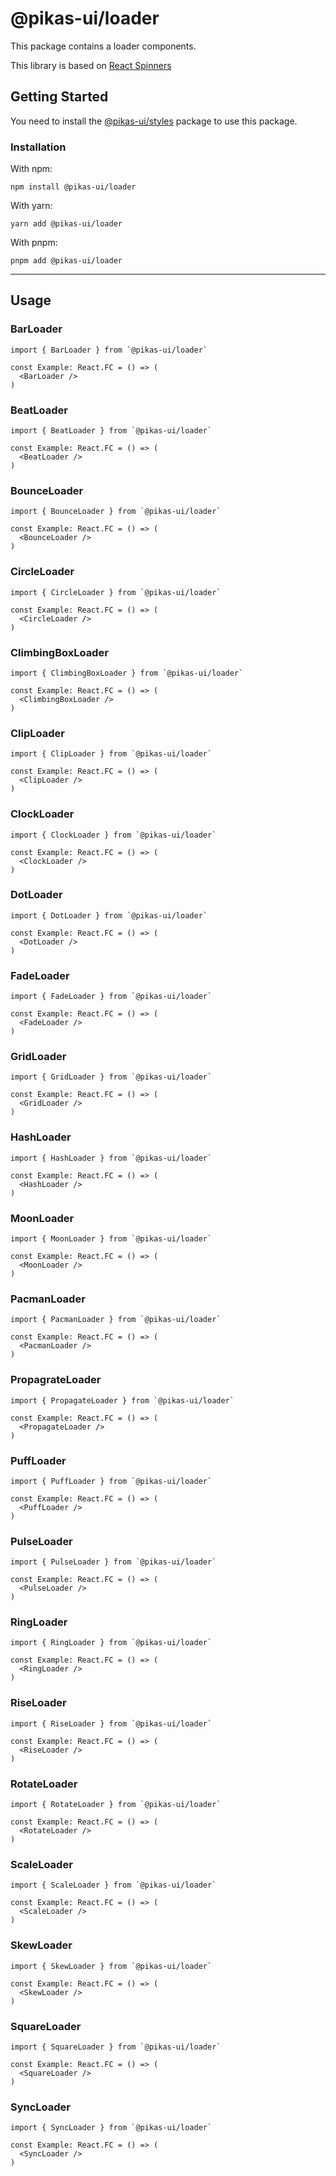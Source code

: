 

<NextSeo title="Loader" />

# @pikas-ui/loader

This package contains a loader components.

This library is based on [React Spinners](https://www.davidhu.io/react-spinners/)

## Getting Started

You need to install the <a href={stylesLink}>@pikas-ui/styles</a> package to use this package.

### Installation

With npm:

```
npm install @pikas-ui/loader
```

With yarn:

```
yarn add @pikas-ui/loader
```

With pnpm:

```
pnpm add @pikas-ui/loader
```

---

## Usage

### BarLoader

```tsx
import { BarLoader } from `@pikas-ui/loader`

const Example: React.FC = () => (
  <BarLoader />
)
```

### BeatLoader

```tsx
import { BeatLoader } from `@pikas-ui/loader`

const Example: React.FC = () => (
  <BeatLoader />
)
```

### BounceLoader

```tsx
import { BounceLoader } from `@pikas-ui/loader`

const Example: React.FC = () => (
  <BounceLoader />
)
```

### CircleLoader

```tsx
import { CircleLoader } from `@pikas-ui/loader`

const Example: React.FC = () => (
  <CircleLoader />
)
```

### ClimbingBoxLoader

```tsx
import { ClimbingBoxLoader } from `@pikas-ui/loader`

const Example: React.FC = () => (
  <ClimbingBoxLoader />
)
```

### ClipLoader

```tsx
import { ClipLoader } from `@pikas-ui/loader`

const Example: React.FC = () => (
  <ClipLoader />
)
```

### ClockLoader

```tsx
import { ClockLoader } from `@pikas-ui/loader`

const Example: React.FC = () => (
  <ClockLoader />
)
```

### DotLoader

```tsx
import { DotLoader } from `@pikas-ui/loader`

const Example: React.FC = () => (
  <DotLoader />
)
```

### FadeLoader

```tsx
import { FadeLoader } from `@pikas-ui/loader`

const Example: React.FC = () => (
  <FadeLoader />
)
```

### GridLoader

```tsx
import { GridLoader } from `@pikas-ui/loader`

const Example: React.FC = () => (
  <GridLoader />
)
```

### HashLoader

```tsx
import { HashLoader } from `@pikas-ui/loader`

const Example: React.FC = () => (
  <HashLoader />
)
```

### MoonLoader

```tsx
import { MoonLoader } from `@pikas-ui/loader`

const Example: React.FC = () => (
  <MoonLoader />
)
```

### PacmanLoader

```tsx
import { PacmanLoader } from `@pikas-ui/loader`

const Example: React.FC = () => (
  <PacmanLoader />
)
```

### PropagrateLoader

```tsx
import { PropagateLoader } from `@pikas-ui/loader`

const Example: React.FC = () => (
  <PropagateLoader />
)
```

### PuffLoader

```tsx
import { PuffLoader } from `@pikas-ui/loader`

const Example: React.FC = () => (
  <PuffLoader />
)
```

### PulseLoader

```tsx
import { PulseLoader } from `@pikas-ui/loader`

const Example: React.FC = () => (
  <PulseLoader />
)
```

### RingLoader

```tsx
import { RingLoader } from `@pikas-ui/loader`

const Example: React.FC = () => (
  <RingLoader />
)
```

### RiseLoader

```tsx
import { RiseLoader } from `@pikas-ui/loader`

const Example: React.FC = () => (
  <RiseLoader />
)
```

### RotateLoader

```tsx
import { RotateLoader } from `@pikas-ui/loader`

const Example: React.FC = () => (
  <RotateLoader />
)
```

### ScaleLoader

```tsx
import { ScaleLoader } from `@pikas-ui/loader`

const Example: React.FC = () => (
  <ScaleLoader />
)
```

### SkewLoader

```tsx
import { SkewLoader } from `@pikas-ui/loader`

const Example: React.FC = () => (
  <SkewLoader />
)
```

### SquareLoader

```tsx
import { SquareLoader } from `@pikas-ui/loader`

const Example: React.FC = () => (
  <SquareLoader />
)
```

### SyncLoader

```tsx
import { SyncLoader } from `@pikas-ui/loader`

const Example: React.FC = () => (
  <SyncLoader />
)
```
